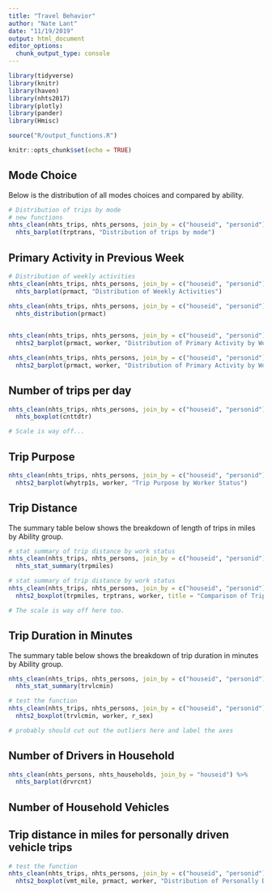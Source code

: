 ```yaml
---
title: "Travel Behavior"
author: "Nate Lant"
date: "11/19/2019"
output: html_document
editor_options: 
  chunk_output_type: console
---
```


```r
library(tidyverse)
library(knitr)
library(haven)
library(nhts2017)
library(plotly)
library(pander)
library(Hmisc)

source("R/output_functions.R")

knitr::opts_chunk$set(echo = TRUE)
```


## Mode Choice
Below is the distribution of all modes choices and compared by ability. 

```r
# Distribution of trips by mode
# new functions
nhts_clean(nhts_trips, nhts_persons, join_by = c("houseid", "personid"), age1 = 18, age2 = 65) %>%
  nhts_barplot(trptrans, "Distribution of trips by mode") 


```


## Primary Activity in Previous Week
<!--- PRMACT --->
```r
# Distribution of weekly activities
nhts_clean(nhts_trips, nhts_persons, join_by = c("houseid", "personid")) %>%
  nhts_barplot(prmact, "Distribution of Weekly Activities")

nhts_clean(nhts_trips, nhts_persons, join_by = c("houseid", "personid")) %>%
  nhts_distribution(prmact)
             

nhts_clean(nhts_trips, nhts_persons, join_by = c("houseid", "personid"), 18, 65) %>%
  nhts2_barplot(prmact, worker, "Distribution of Primary Activity by Worker Status")

nhts_clean(nhts_trips, nhts_persons, join_by = c("houseid", "personid"), 18, 65) %>%
  nhts2_barplot(prmact, worker, "Distribution of Primary Activity by Worker Status")


```

## Number of trips per day
<!-- cnttdhh count of hh trips on travel day from households. -->
<!-- cnttdtr count of person trips on travel day from persons. -->

```r
nhts_clean(nhts_trips, nhts_persons, join_by = c("houseid", "personid"), 18, 65) %>%
  nhts_boxplot(cnttdtr)

# Scale is way off...

```

<!-- sameplc reason for no trips NOT WORKING-->


## Trip Purpose
<!--- trip purpose summary: Whytrip1s --->
```r
nhts_clean(nhts_trips, nhts_persons, join_by = c("houseid", "personid"), 18, 65) %>%
  nhts2_barplot(whytrp1s, worker, "Trip Purpose by Worker Status")


```

<!--- trip origin purpose: whyfrom --->
<!--- trip destination purpose: whyto --->

## Trip Distance
<!--- TRPMILES --->
The summary table below shows the breakdown of length of trips in miles by Ability group.
```r
# stat summary of trip distance by work status
nhts_clean(nhts_trips, nhts_persons, join_by = c("houseid", "personid")) %>%
  nhts_stat_summary(trpmiles)

```

```r
# stat summary of trip distance by work status
nhts_clean(nhts_trips, nhts_persons, join_by = c("houseid", "personid")) %>%
  nhts2_boxplot(trpmiles, trptrans, worker, title = "Comparison of Trip Distance by Worker Status and mode")

# The scale is way off here too.

```

## Trip Duration in Minutes
<!--- TRVLCMIN responses 0-1200 --->
The summary table below shows the breakdown of trip duration in minutes by Ability group.
```r
nhts_clean(nhts_trips, nhts_persons, join_by = c("houseid", "personid")) %>%
  nhts_stat_summary(trvlcmin)

```

```r

# test the function
nhts_clean(nhts_trips, nhts_persons, join_by = c("houseid", "personid")) %>%
  nhts2_boxplot(trvlcmin, worker, r_sex)

# probably should cut out the outliers here and label the axes

```

## Number of Drivers in Household
<!--- drvrcnt -->

```r
nhts_clean(nhts_persons, nhts_households, join_by = "houseid") %>%
  nhts_barplot(drvrcnt)

```

## Number of Household Vehicles
<!--- HHVehcnt (might need to blend hh and pers data) --->

## Trip distance in miles for personally driven vehicle trips
<!--- VMT_MILE responses 0-5441 --->

```r

# test the function
nhts_clean(nhts_trips, nhts_persons, join_by = c("houseid", "personid")) %>%
  nhts2_boxplot(vmt_mile, prmact, worker, "Distribution of Personally Driven Miles by worker group and primary activity")

```





